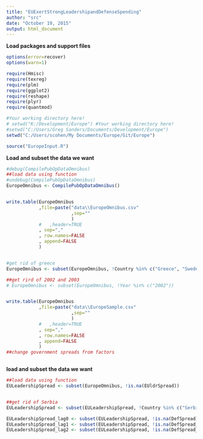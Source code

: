 ```yaml
---
title: "EUExertStrongLeadershipandDefenseSpending"
author: "src"
date: "October 19, 2015"
output: html_document
---
```


**Load packages and support files**
```r
options(error=recover)
options(warn=1)

require(Hmisc)
require(texreg)
require(plm)
require(ggplot2)
require(reshape)
require(plyr)
require(quantmod)

#Your working directory here!
# setwd("K:/Development/Europe") #Your working directory here!
#setwd("C:/Users/Greg Sanders/Documents/Development/Europe")
setwd("C:/Users/scohen/My Documents/Europe/Git/Europe")

source("EuropeInput.R")

```


**Load and subset the data we want**
```r


#debug(CompilePubOpDataOmnibus)
##load data using function
#undebug(CompilePubOpDataOmnibus)
EuropeOmnibus <- CompilePubOpDataOmnibus()


write.table(EuropeOmnibus
            ,file=paste("data\\EuropeOmnibus.csv"
                        ,sep=""
                        )
            #   ,header=TRUE
            , sep=","
            , row.names=FALSE
            , append=FALSE
            )


#get rid of greece
EuropeOmnibus <- subset(EuropeOmnibus, !Country %in% c("Greece", "Sweden","Russia","United States"))

##get rird of 2002 and 2003
# EuropeOmnibus <- subset(EuropeOmnibus, !Year %in% c("2002"))


write.table(EuropeOmnibus
            ,file=paste("data\\EuropeSample.csv"
                        ,sep=""
                        )
            #   ,header=TRUE
            , sep=","
            , row.names=FALSE
            , append=FALSE
            )
##change government spreads from factors



```


**load and subset the data we want**
```r

##load data using function
EULeadershipSpread <- subset(EuropeOmnibus, !is.na(EUldrSpread))


##get rid of Serbia
EULeadershipSpread <- subset(EULeadershipSpread, !Country %in% c("Serbia"))

EULeadershipSpread_lag0 <- subset(EULeadershipSpread, !is.na(DefSpread))
EULeadershipSpread_lag1 <- subset(EULeadershipSpread, !is.na(DefSpread_lag1))
EULeadershipSpread_lag2 <- subset(EULeadershipSpread, !is.na(DefSpread_lag2))


```


